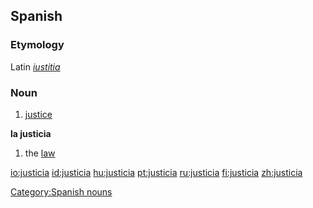== Spanish ==
=== Etymology ===
Latin ''[[iustitia]]''
=== Noun ===
# [[justice]]
'''la justicia'''
# the [[law]]

[[Category:Spanish nouns]]

[[io:justicia]]
[[id:justicia]]
[[hu:justicia]]
[[pt:justicia]]
[[ru:justicia]]
[[fi:justicia]]
[[zh:justicia]]